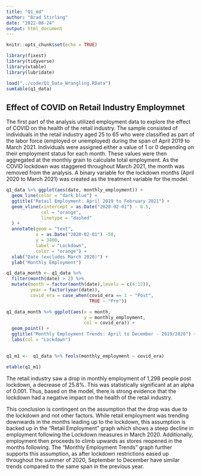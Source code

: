 ```yaml
---
title: "Q1_md"
author: "Brad Stirling"
date: "2022-08-24"
output: html_document
---
```


```r
knitr::opts_chunk$set(echo = TRUE)
```


```r
library(fixest)
library(tidyverse)
library(vtable)
library(lubridate)
```

```r
load("../code/Q1_Data_Wrangling.RData")
sumtable(q1_data)
```

## Effect of COVID on Retail Industry Employmnet

The first part of the analysis utilized employment data to explore the effect of COVID on the health of the retail industry. The sample consisted of individuals in the retail industry aged 25 to 65 who were classified as part of the labor force (employed or unemployed) during the span of April 2019 to March 2021. Individuals were assigned either a value of 1 or 0 depending on their employment status for each month. These values were then aggregated at the monthly grain to calculate total employment. As the COVID lockdown was staggered throughout March 2021, the month was removed from the analysis. A binary variable for the lockdown months (April 2020 to March 2021) was created as the treatment variable for the model.

```r
q1_data %>% ggplot(aes(date, monthly_employment)) +
  geom_line(color = "dark blue") +
  ggtitle("Retail Employment: April 2019 to February 2021") +
  geom_vline(xintercept = as.Date("2020-02-01") - 0.5,
             col = "orange",
             linetype = "dashed"
  ) +
  annotate(geom = "text",
           x = as.Date("2020-02-01") -50,
           y = 3400,
           label = "Lockdown",
           color = "orange") +
  xlab("Date (excludes March 2020)") +
  ylab("Monthly Employment")
```

```r
q1_data_month <- q1_data %>%
  filter(month(date) > 2) %>%
  mutate(month = factor(month(date),levels = c(4:12)),
         year = factor(year(date)),
         covid_era = case_when(covid_era == 1 ~ "Post",
                               TRUE ~ "Pre"))
```

```r
q1_data_month %>% ggplot(aes(x = month, 
                             y = monthly_employment,
                             col = covid_era)) +
  geom_point() + 
  ggtitle("Monthly Employment Trends: April to December - 2019/2020") +
  labs(col = "Lockdown")
  
```

```r
q1_m1 <-  q1_data %>% feols(monthly_employment ~ covid_era)

etable(q1_m1)
```
The retail industry saw a drop in monthly employment of 1,298 people post lockdown, a decrease of 25.8%. This was statistically significant at an alpha of 0.001. Thus, based on the model, there is strong evidence that the lockdown had a negative impact on the health of the retail industry. 

This conclusion is contingent on the assumption that the drop was due to the lockdown and not other factors. While retail employment was trending downwards in the months leading up to the lockdown, this assumption is backed up in the "Retail Employment" graph which shows a steep decline in employment following the Lockdown measures in March 2020. Additionally, employment then proceeds to climb upwards as stores reopened in the months following. The "Monthly Employment Trends" graph further supports this assumption, as after lockdown restrictions eased up throughout the summer of 2020, September to December have similar trends compared to the same span in the previous year.